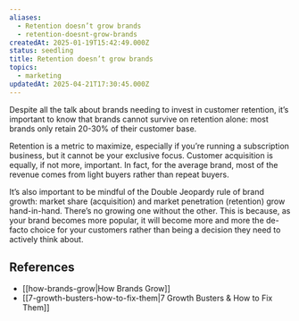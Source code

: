 ```yaml
---
aliases:
  - Retention doesn’t grow brands
  - retention-doesnt-grow-brands
createdAt: 2025-01-19T15:42:49.000Z
status: seedling
title: Retention doesn’t grow brands
topics:
  - marketing
updatedAt: 2025-04-21T17:30:45.000Z
---
```

Despite all the talk about brands needing to invest in customer retention, it’s important to know that brands cannot survive on retention alone: most brands only retain 20-30% of their customer base.

Retention is a metric to maximize, especially if you’re running a subscription business, but it cannot be your exclusive focus. Customer acquisition is equally, if not more, important. In fact, for the average brand, most of the revenue comes from light buyers rather than repeat buyers.

It’s also important to be mindful of the Double Jeopardy rule of brand growth: market share (acquisition) and market penetration (retention) grow hand-in-hand. There’s no growing one without the other. This is because, as your brand becomes more popular, it will become more and more the de-facto choice for your customers rather than being a decision they need to actively think about.

## References

- [[how-brands-grow|How Brands Grow]]
- [[7-growth-busters-how-to-fix-them|7 Growth Busters & How to Fix Them]]
